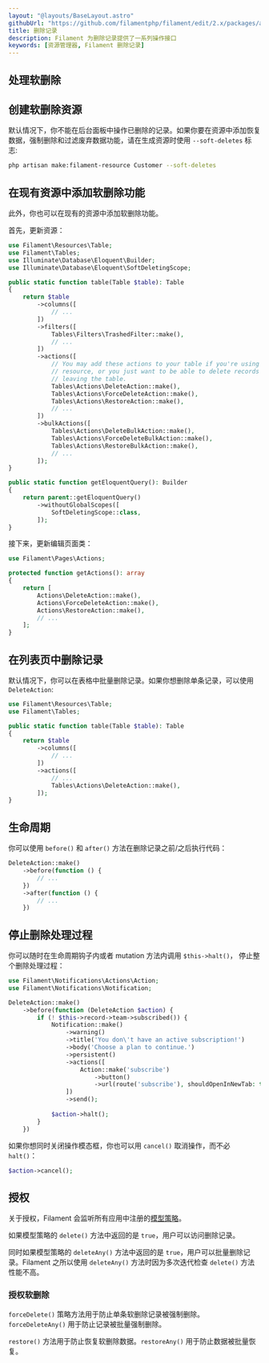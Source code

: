 ```yaml
---
layout: "@layouts/BaseLayout.astro"
githubUrl: "https://github.com/filamentphp/filament/edit/2.x/packages/admin/docs/02-resources/06-deleting-records.md"
title: 删除记录
description: Filament 为删除记录提供了一系列操作接口
keywords: [资源管理器, Filament 删除记录]
---
```


## 处理软删除

## 创建软删除资源

默认情况下，你不能在后台面板中操作已删除的记录。如果你要在资源中添加恢复数据，强制删除和过滤废弃数据功能，请在生成资源时使用 `--soft-deletes` 标志:

```bash
php artisan make:filament-resource Customer --soft-deletes
```

## 在现有资源中添加软删除功能

此外，你也可以在现有的资源中添加软删除功能。

首先，更新资源：

```php
use Filament\Resources\Table;
use Filament\Tables;
use Illuminate\Database\Eloquent\Builder;
use Illuminate\Database\Eloquent\SoftDeletingScope;

public static function table(Table $table): Table
{
    return $table
        ->columns([
            // ...
        ])
        ->filters([
            Tables\Filters\TrashedFilter::make(),
            // ...
        ])
        ->actions([
            // You may add these actions to your table if you're using a simple
            // resource, or you just want to be able to delete records without
            // leaving the table.
            Tables\Actions\DeleteAction::make(),
            Tables\Actions\ForceDeleteAction::make(),
            Tables\Actions\RestoreAction::make(),
            // ...
        ])
        ->bulkActions([
            Tables\Actions\DeleteBulkAction::make(),
            Tables\Actions\ForceDeleteBulkAction::make(),
            Tables\Actions\RestoreBulkAction::make(),
            // ...
        ]);
}

public static function getEloquentQuery(): Builder
{
    return parent::getEloquentQuery()
        ->withoutGlobalScopes([
            SoftDeletingScope::class,
        ]);
}
```

接下来，更新编辑页面类：

```php
use Filament\Pages\Actions;

protected function getActions(): array
{
    return [
        Actions\DeleteAction::make(),
        Actions\ForceDeleteAction::make(),
        Actions\RestoreAction::make(),
        // ...
    ];
}
```

## 在列表页中删除记录

默认情况下，你可以在表格中批量删除记录。如果你想删除单条记录，可以使用 `DeleteAction`:

```php
use Filament\Resources\Table;
use Filament\Tables;

public static function table(Table $table): Table
{
    return $table
        ->columns([
            // ...
        ])
        ->actions([
            // ...
            Tables\Actions\DeleteAction::make(),
        ]);
}
```

## 生命周期

你可以使用 `before()` 和 `after()` 方法在删除记录之前/之后执行代码：

```php
DeleteAction::make()
    ->before(function () {
        // ...
    })
    ->after(function () {
        // ...
    })
```

## 停止删除处理过程

你可以随时在生命周期钩子内或者 mutation 方法内调用 `$this->halt()`， 停止整个删除处理过程：

```php
use Filament\Notifications\Actions\Action;
use Filament\Notifications\Notification;

DeleteAction::make()
    ->before(function (DeleteAction $action) {
        if (! $this->record->team->subscribed()) {
            Notification::make()
                ->warning()
                ->title('You don\'t have an active subscription!')
                ->body('Choose a plan to continue.')
                ->persistent()
                ->actions([
                    Action::make('subscribe')
                        ->button()
                        ->url(route('subscribe'), shouldOpenInNewTab: true),
                ])
                ->send();
        
            $action->halt();
        }
    })
```

如果你想同时关闭操作模态框，你也可以用 `cancel()` 取消操作，而不必 `halt()`：

```php
$action->cancel();
```

## 授权

关于授权，Filament 会监听所有应用中注册的[模型策略](https://laravel.com/docs/authorization#creating-policies)。

如果模型策略的 `delete()` 方法中返回的是 `true`，用户可以访问删除记录。 

同时如果模型策略的 `deleteAny()` 方法中返回的是 `true`，用户可以批量删除记录。Filament 之所以使用 `deleteAny()` 方法时因为多次迭代检查 `delete()` 方法性能不高。

### 授权软删除

`forceDelete()` 策略方法用于防止单条软删除记录被强制删除。`forceDeleteAny()` 用于防止记录被批量强制删除。

`restore()` 方法用于防止恢复软删除数据。`restoreAny()` 用于防止数据被批量恢复。
